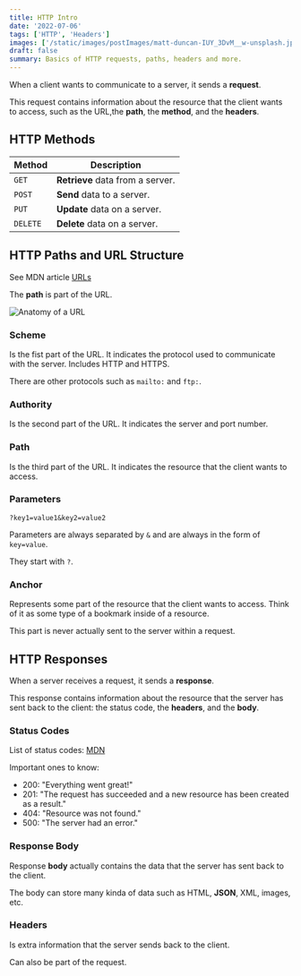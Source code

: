 ```yaml
---
title: HTTP Intro
date: '2022-07-06'
tags: ['HTTP', 'Headers']
images: ['/static/images/postImages/matt-duncan-IUY_3DvM__w-unsplash.jpg']
draft: false
summary: Basics of HTTP requests, paths, headers and more.
---
```


<TOCInline toc={props.toc} asDisclosure />

When a client wants to communicate to a server, it sends a **request**.

This request contains information about the resource that the client wants to access, such as the URL,the **path**, the **method**, and the **headers**.

## HTTP Methods

| Method   | Description                      |
| -------- | -------------------------------- |
| `GET`    | **Retrieve** data from a server. |
| `POST`   | **Send** data to a server.       |
| `PUT`    | **Update** data on a server.     |
| `DELETE` | **Delete** data on a server.     |

## HTTP Paths and URL Structure

See MDN article [URLs](https://developer.mozilla.org/en-US/docs/Learn/Common_questions/What_is_a_URL)

The **path** is part of the URL.

![Anatomy of a URL](../../../public/static/images/individualBlogPostImages/mdn-url-all.png)

### Scheme

Is the fist part of the URL. It indicates the protocol used to communicate with the server. Includes HTTP and HTTPS.

There are other protocols such as `mailto:` and `ftp:`.

### Authority

Is the second part of the URL. It indicates the server and port number.

### Path

Is the third part of the URL. It indicates the resource that the client wants to access.

### Parameters

```
?key1=value1&key2=value2
```

Parameters are always separated by `&` and are always in the form of `key=value`.

They start with `?`.

### Anchor

Represents some part of the resource that the client wants to access. Think of it as some type of a bookmark inside of a resource.

This part is never actually sent to the server within a request.

## HTTP Responses

When a server receives a request, it sends a **response**.

This response contains information about the resource that the server has sent back to the client: the status code, the **headers**, and the **body**.

### Status Codes

List of status codes: [MDN](https://developer.mozilla.org/en-US/docs/Web/HTTP/Status)

Important ones to know:

- 200: "Everything went great!"
- 201: "The request has succeeded and a new resource has been created as a result."
- 404: "Resource was not found."
- 500: "The server had an error."

### Response Body

Response **body** actually contains the data that the server has sent back to the client.

The body can store many kinda of data such as HTML, **JSON**, XML, images, etc.

### Headers

Is extra information that the server sends back to the client.

Can also be part of the request.
